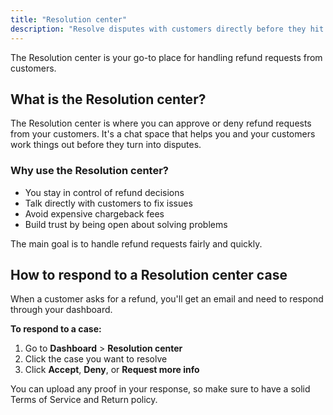 ```yaml
---
title: "Resolution center"
description: "Resolve disputes with customers directly before they hit the bank"
---
```


The Resolution center is your go-to place for handling refund requests from customers.

## What is the Resolution center?

The Resolution center is where you can approve or deny refund requests from your customers. It's a chat space that helps you and your customers work things out before they turn into disputes.

### Why use the Resolution center?

- You stay in control of refund decisions
- Talk directly with customers to fix issues
- Avoid expensive chargeback fees
- Build trust by being open about solving problems

The main goal is to handle refund requests fairly and quickly.

## How to respond to a Resolution center case

When a customer asks for a refund, you'll get an email and need to respond through your dashboard.

**To respond to a case:**

1. Go to **Dashboard** \> **Resolution center**
2. Click the case you want to resolve
3. Click **Accept**, **Deny**, or **Request more info**

You can upload any proof in your response, so make sure to have a solid Terms of Service and Return policy.